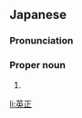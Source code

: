 ==Japanese==
{{ja-kanjitab|ひで|まさ}}

===Pronunciation===
{{ja-pron|ひでまさ}}

===Proper noun===
{{ja-pos|proper|ひでまさ}}

# {{given name|male|lang=ja|sort=ひでまさ}}

[[li:英正]]
